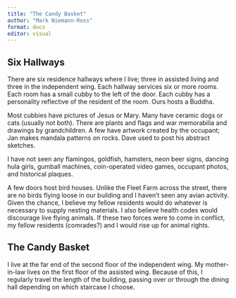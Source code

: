 ```yaml
---
title: "The Candy Basket"
author: "Mark Niemann-Ross"
format: docx
editor: visual
---
```


## Six Hallways

There are six residence hallways where I live; three in assisted living and three in the independent wing. Each hallway services six or more rooms. Each room has a small cubby to the left of the door. Each cubby has a personality reflective of the resident of the room. Ours hosts a Buddha.

Most cubbies have pictures of Jesus or Mary. Many have ceramic dogs or cats (usually not both). There are plants and flags and war memorabilia and drawings by grandchildren. A few have artwork created by the occupant; Jan makes mandala patterns on rocks. Dave used to post his abstract sketches.

I have not seen any flamingos, goldfish, hamsters, neon beer signs, dancing hula girls, gumball machines, coin-operated video games, occupant photos, and historical plaques.

A few doors host bird houses. Unlike the Fleet Farm across the street, there are no birds flying loose in our building and I haven't seen any avian activity. Given the chance, I believe my fellow residents would do whatever is necessary to supply nesting materials. I also believe health codes would discourage live flying animals. If these two forces were to come in conflict, my fellow residents (comrades?) and I would rise up for animal rights.

## The Candy Basket

I live at the far end of the second floor of the independent wing. My mother-in-law lives on the first floor of the assisted wing. Because of this, I regularly travel the length of the building, passing over or through the dining hall depending on which staircase I choose.
